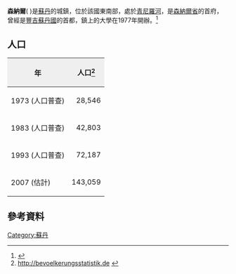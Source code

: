 {{Infobox settlement
<!--See the Table at Infobox Settlement for all fields and descriptions of usage-->
<!-- Basic info  ---------------->
|official_name          =  森納爾
|other_name             =
|native_name            =  <!-- for cities whose native name is not in English -->
|nickname               = 
|settlement_type        = <!--For Town or Village (Leave blank for the default City)-->
|motto                  =
<!-- images and maps  ----------->
|image_skyline          = 
|imagesize              = 
|image_caption          = 
|image_flag             = 
|flag_size              =
|image_seal             = 
|seal_size              =
|image_shield           = 
|shield_size            =
|image_blank_emblem     =
|blank_emblem_type      =
|blank_emblem_size      =
|image_map              = 
|mapsize                = 
|map_caption            = 
|image_map1             = 
|mapsize1               = 
|map_caption1           = 
|image_dot_map          =
|dot_mapsize            =
|dot_map_caption        =
|dot_x =  |dot_y =
|pushpin_map            = Sudan<!-- the name of a location map as per http://en.wikipedia.org/wiki/Template:Location_map -->
|pushpin_label_position =bottom
|pushpin_map_caption    =
<!-- Location ------------------>
|coordinates_region     = SD
|coordinates_display    = inline,title
|coordinates_format     = dms
|subdivision_type       = Country
|subdivision_name       = [[Image:Flag_of_Sudan.svg|25px]] 蘇丹
|subdivision_type1      = [[蘇丹共和國行政區劃|省]]
|subdivision_name1      = [[青尼羅省|青尼羅省]]
|subdivision_type2      = 
|subdivision_name2      = 
|subdivision_type3      = 
|subdivision_name3      = 
|subdivision_type4      = 
|subdivision_name4      =
<!-- Politics ----------------->
|government_footnotes   =
|government_type        =
|leader_title           =
|leader_name            =
|leader_title1          =  <!-- for places with, say, both a mayor and a city manager -->
|leader_name1           =
|leader_title2          =
|leader_name2           =
|leader_title3          =
|leader_name3           =
|leader_title4          =
|leader_name4           =
|established_title      =  <!-- Settled -->
|established_date       = 
|established_title2     =  <!-- Incorporated (town) -->
|established_date2      = 
|established_title3     =  <!-- Incorporated (city) -->
|established_date3      =
<!-- Area    --------------------->
|area_magnitude         = 
|unit_pref                =Imperial <!--Enter: Imperial, if Imperial (metric) is desired-->
|area_footnotes           =
|area_total_km2           = <!-- ALL fields dealing with a measurements are subject to automatic unit conversion-->
|area_land_km2            = <!--See table @ Template:Infobox Settlement for details on automatic unit conversion-->
|area_water_km2           =
|area_total_sq_mi         =
|area_land_sq_mi          =
|area_water_sq_mi         =
|area_water_percent       =
|area_urban_km2           =
|area_urban_sq_mi         =
|area_metro_km2           =
|area_metro_sq_mi         =
|area_blank1_title        =
|area_blank1_km2          =
|area_blank1_sq_mi        =
<!-- Population   ----------------------->
|population_as_of               =2007
|population_footnotes           =
|population_note                =
|population_total               =143,059
|population_density_km2         =
|population_density_sq_mi       =
|population_metro               =
|population_density_metro_km2   =
|population_density_metro_sq_mi =
|population_urban               =
|population_density_urban_km2   =
|population_density_urban_sq_mi =
|population_blank1_title        =Ethnicities
|population_blank1              =
|population_blank2_title        =Religions
|population_blank2              =
|population_density_blank1_km2 =   
|population_density_blank1_sq_mi =
<!-- General information  --------------->
|timezone               = 
|utc_offset             = 
|timezone_DST           = 
|utc_offset_DST         = 
|latd=13|latm=33|lats= |latNS=N
|longd=33|longm=35|longs= |longEW=E
|elevation_footnotes    =  <!--for references: use <ref> </ref> tags-->
|elevation_m            = 
|elevation_ft           =
<!-- Area/postal codes & others -------->
|postal_code_type       =  <!-- enter ZIP code, Postcode, Post code, Postal code... -->
|postal_code            =
|area_code              =
|blank_name             =
|blank_info             =
|blank1_name            =
|blank1_info            =
|website                = 
|footnotes              = 
}} 

'''森納爾'''({{lang-ar|سنار}} ''{{transl|ar|DIN|Sannār}}'')是[[蘇丹|蘇丹]]的城鎮，位於該國東南部，處於[[青尼羅河|青尼羅河]]，是[[森納爾省|森納爾省]]的首府，曾經是[[豐吉蘇丹國|豐吉蘇丹國]]的首都，鎮上的大學在1977年開辦。<ref>{{cite web
 |url         = http://africa.isp.msu.edu/AUP/instinfo.htm?id=1218
 |title       = Sinar University
 |publisher   = African Studies Center
 |accessdate  = 2011-09-17
 |deadurl     = yes
 |archiveurl  = https://web.archive.org/web/20110812082230/http://africa.isp.msu.edu/AUP/instinfo.htm?id=1218
 |archivedate = 2011-08-12
}}</ref>

==人口==
{| class="wikitable" 
! style="background:#efefef;" | 年
! style="background:#efefef;" | 人口<ref>[http://bevoelkerungsstatistik.de/wg.php?x=&men=gcis&lng=de&dat=32&geo=-188&srt=npan&col=aohdq&pt=c&va=x.&srt=pnan http://bevoelkerungsstatistik.de] {{webarchive|url=https://web.archive.org/web/20070930182917/http://bevoelkerungsstatistik.de/wg.php?x=&men=gcis&lng=de&dat=32&geo=-188&srt=npan&col=aohdq&pt=c&va=x.&srt=pnan |date=2007-09-30 }}</ref>
|-	
| 1973 (人口普查) 
| align="right" | 28,546
|-
| 1983 (人口普查) 
| align="right" | 42,803
|-
| 1993 (人口普查) 
| align="right" | 72,187
|-
| 2007 (估計) 
| align="right" | 143,059
|}

==參考資料==
{{Reflist}}

[[Category:蘇丹|Category:蘇丹]]